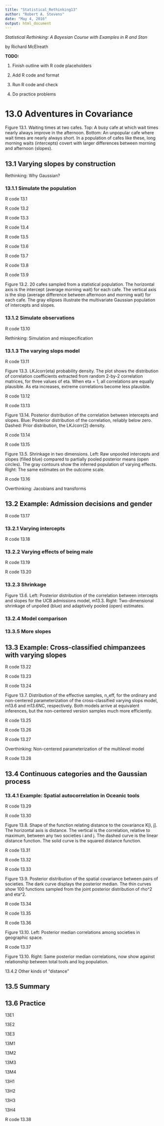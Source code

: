 ```yaml
---
title: "Statistical_Rethinking13"
author: "Robert A. Stevens"
date: "May 4, 2016"
output: html_document
---
```


*Statistical Rethinking: A Bayesian Course with Examples in R and Stan*

by Richard McElreath

**TODO:**

1. Finish outline with R code placeholders

2. Add R code and format

3. Run R code and check

4. Do practice problems

# 13.0 Adventures in Covariance  

Figure 13.1. Waiting times at two cafes. Top: A busy cafe at which wait times nearly always improve in the afternoon. Bottom: An unpopular cafe where wait times are nearly always short. In a population of cafes like these, long morning waits (intercepts) covert with larger differences between morning and afternoon (slopes).

## 13.1 Varying slopes by construction  

Rethinking:  Why Gaussian?

### 13.1.1 Simulate the population

R code 13.1

R code 13.2

R code 13.3

R code 13.4

R code 13.5

R code 13.6

R code 13.7

R code 13.8

R code 13.9

Figure 13.2. 20 cafes sampled from a statistical population. The horizontal axis is the intercept (average morning wait) for each cafe. The vertical axis is the slop (average difference between afternoon and morning wait) for each cafe. The gray ellipses illustrate the multivariate Gaussian population of intercepts and slopes.

### 13.1.2 Simulate observations

R code 13.10

Rethinking: Simulation and misspecification

### 13.1.3 The varying slops model

R code 13.11

Figure 13.3. LKJcorr(eta) probability density. The plot shows the distribution of correlation coefficients extracted from random 2-by-2 correlation matrices, for three values of eta. When eta = 1, all correlations are equally plausible. As eta increases, extreme correlations become less plausible.

R code 13.12

R code 13.13

Figure 13.14. Posterior distribution of the correlation between intercepts and slopes. Blue: Posterior distribution of the correlation, reliably below zero. Dashed: Prior distribution, the LKJcorr(2) density.

R code 13.14

R code 13.15

Figure 13.5. Shrinkage in two dimensions. Left: Raw unpooled intercepts and slopes (filled blue) compared to partially pooled posterior means (open circles). The gray contours show the inferred population of varying effects. Right: The same estimates on the outcome scale.

R code 13.16

Overthinking: Jacobians and transforms

## 13.2 Example: Admission decisions and gender  

R code 13.17

### 13.2.1 Varying intercepts

R code 13.18

### 13.2.2 Varying effects of being male

R code 13.19

R code 13.20

### 13.2.3 Shrinkage

Figure 13.6. Left: Posterior distribution of the correlation between intercepts and slopes for the UCB admissions model, m13.3. Right: Two-dimensional shrinkage of unpolled (blue) and adaptively pooled (open) estimates.

### 13.2.4 Model comparison

### 13.3.5 More slopes

## 13.3 Example: Cross-classified chimpanzees with varying slopes  

R code 13.22

R code 13.23

R code 13.24

Figure 13.7. Distribution of the effective samples, n_eff, for the ordinary and non-centered parameterization of the cross-classified varying slops model, m13.6 and m13.6NC, respectively. Both models arrive at equivalent inferences, but the non-centered version samples much more efficiently.

R code 13.25

R code 13.26

R code 13.27

Overthinking: Non-centered parameterization of the multilevel model

R code 13.28

## 13.4 Continuous categories and the Gaussian process  

### 13.4.1 Example: Spatial autocorrelation in Oceanic tools

R code 13.29

R code 13.30

Figure 13.8. Shape of the function relating distance to the covariance K[i, j]. The horizontal axis is distance. The vertical is the correlation, relative to maximum, between any two societies i and j. The dashed curve is the linear distance function. The solid curve is the squared distance function.

R code 13.31

R code 13.32

R code 13.33

Figure 13.9. Posterior distribution of the spatial covariance between pairs of societies. The dark curve displays the posterior median. The thin curves show 100 functions sampled from the joint posterior distribution of rho^2 and eta^2. 

R code 13.34

R code 13.35

R code 13.36

Figure 13.10. Left: Posterior median correlations among societies in geographic space.

R code 13.37

Figure 13.10. Right: Same posterior median correlations, now show against relationship between total tools and log population.

13.4.2 Other kinds of “distance”

## 13.5 Summary  

## 13.6 Practice 

13E1

13E2

13E3

13M1

13M2

13M3

13M4

13H1

13H2

13H3

13H4

R code 13.38

